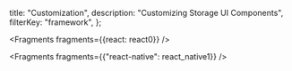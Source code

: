   title: "Customization",
  description: "Customizing Storage UI Components",
  filterKey: "framework",
};


<Fragments fragments={{react: react0}} />


  <Fragments fragments={{"react-native": react_native1}} />
